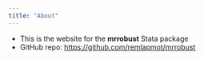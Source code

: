 ```yaml
---
title: "About"
---
```


* This is the website for the **mrrobust** Stata package
* GitHub repo: <https://github.com/remlapmot/mrrobust>
